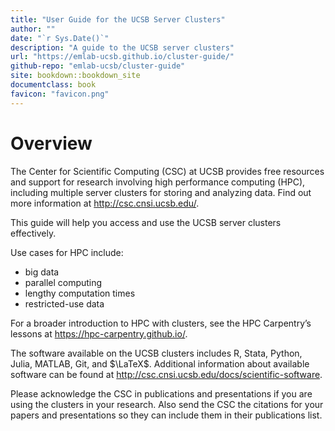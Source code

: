 ```yaml
---
title: "User Guide for the UCSB Server Clusters"
author: ""
date: "`r Sys.Date()`"
description: "A guide to the UCSB server clusters"
url: "https://emlab-ucsb.github.io/cluster-guide/"
github-repo: "emlab-ucsb/cluster-guide"
site: bookdown::bookdown_site
documentclass: book
favicon: "favicon.png"
---
```


# Overview {-}

The Center for Scientific Computing (CSC) at UCSB provides free resources and support for research involving high performance computing (HPC), including multiple server clusters for storing and analyzing data. Find out more information at <http://csc.cnsi.ucsb.edu/>.

This guide will help you access and use the UCSB server clusters effectively.

Use cases for HPC include:

  * big data
  * parallel computing
  * lengthy computation times
  * restricted-use data

For a broader introduction to HPC with clusters, see the HPC Carpentry's lessons at <https://hpc-carpentry.github.io/>.

The software available on the UCSB clusters includes R, Stata, Python, Julia, MATLAB, Git, and $\LaTeX$. Additional information about available software can be found at <http://csc.cnsi.ucsb.edu/docs/scientific-software>.

Please acknowledge the CSC in publications and presentations if you are using the clusters in your research. Also send the CSC the citations for your papers and presentations so they can include them in their publications list.
